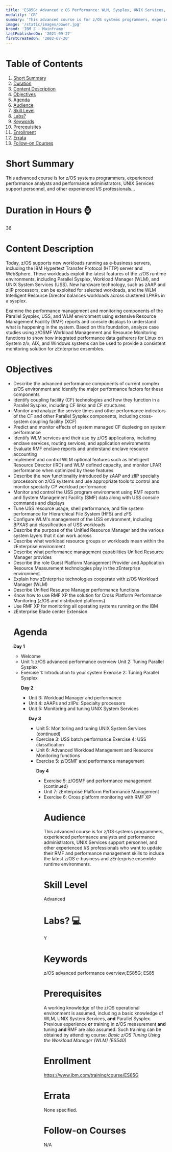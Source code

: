 ```yaml
---
title: 'ES85G: Advanced z OS Performance: WLM, Sysplex, UNIX Services, z Systems'
modality: 'CR'
summary: 'This advanced course is for z/OS systems programmers, experienced performance analysts and performance administrators, UNIX Services support personnel, and other experienced I/S professionals...'
image: '/static/images/power.jpg'
brand: 'IBM Z - Mainframe'
lastPublishedOn: '2021-09-27'
firstCreatedOn: '2002-07-20'
---
```

# Table of Contents
1.  [Short Summary](#short-summary)
2.  [Duration](#duration-in-hours-)
3.  [Content Description](#content-description)
4.  [Objectives](#objectives)
5.  [Agenda](#agenda)
6.  [Audience](#audience)
7.  [Skill Level](#skill-level)
8.  [Labs?](#labs-)
9.  [Keywords](#keywords)
10. [Prerequisites](#prerequisites)
11. [Enrollment](#enrollment)
12. [Errata](#errata)
13. [Follow-on Courses](#follow-on-courses)

# Short Summary
This advanced course is for z/OS systems programmers, experienced performance analysts and performance administrators, UNIX Services support personnel, and other experienced I/S professionals...

# Duration in Hours ⌚
36

# Content Description
<p>Today, z/OS supports new workloads running as e-business servers, including the IBM Hypertext Transfer Protocol (HTTP) server and WebSphere. These workloads exploit the latest features of the z/OS runtime environments, including Parallel Sysplex, Workload Manager (WLM), and UNIX System Services (USS). New hardware technology, such as zAAP and zIIP processors, can be exploited for selected workloads, and the WLM Intelligent Resource Director balances workloads across clustered LPARs in a sysplex.</p>

<p>Examine the performance management and monitoring components of the Parallel Sysplex, USS, and WLM environment using extensive Resource Management Facility (RMF) reports and console displays to understand what is happening in the system. Based on this foundation, analyze case studies using z/OSMF Workload Management and Resource Monitoring functions to show how integrated performance data gatherers for Linux on System z/x, AIX, and Windows systems can be used to provide a consistent monitoring solution for zEnterprise ensembles.</p>

# Objectives
<ul />
	<li />Describe the advanced performance components of current complex z/OS environment and identify the major performance factors for these components
	<li />Identify coupling facility (CF) technologies and how they function in a Parallel Sysplex, including CF links and CF structures
	<li />Monitor and analyze the service times and other performance indicators of the CF and other Parallel Sysplex components, including cross-system coupling facility (XCF)
	<li />Predict and monitor effects of system managed CF duplexing on system performance
	<li />Identify WLM services and their use by z/OS applications, including enclave services, routing services, and application environments
	<li />Evaluate RMF enclave reports and understand enclave resource accounting
	<li />Implement and control WLM optional features such as Intelligent Resource Director (IRD) and WLM defined capacity, and monitor LPAR performance when optimized by these features
	<li />Describe the new functionality introduced by zAAP and zIIP specialty processors on z/OS systems and use appropriate tools to control and monitor specialty CP workload performance
	<li />Monitor and control the USS program environment using RMF reports and System Management Facility (SMF) data along with USS console commands and displays
	<li />Tune USS resource usage, shell performance, and file system performance for Hierarchical File System (HFS) and zFS
	<li />Configure WLM&#39;s management of the USS environment, including BPXAS and classification of USS workloads
	<li />Describe the purpose of the Unified Resource Manager and the various system layers that it can work across
	<li />Describe what workload resource groups or workloads mean within the zEnterprise environment
	<li />Describe what performance management capabilities Unified Resource Manager provides
	<li />Describe the role Guest Platform Management Provider and Application Resource Measurement technologies play in the zEnterprise environment
	<li />Explain how zEnterprise technologies cooperate with z/OS Workload Manager (WLM)
	<li />Describe Unified Resource Manager performance functions
	<li />Know how to use RMF XP the solution for Cross Platform Performance Monitoring (z/OS and distributed platforms)
	<li />Use RMF XP for monitoring all operating systems running on the IBM
	<li />zEnterprise Blade center Extension


# Agenda
<p><strong>Day 1</strong></p><ul /><li />Welcome<li />Unit 1: z/OS advanced performance overview Unit 2: Tuning Parallel Sysplex<li />Exercise 1: Introduction to your system Exercise 2: Tuning Parallel Sysplex<p><strong>Day 2</strong></p><ul /><li />Unit 3: Workload Manager and performance<li />Unit 4: zAAPs and zIIPs: Specialty processors<li />Unit 5: Monitoring and tuning UNIX System Services<p><strong>Day 3</strong></p><ul /><li />Unit 5: Monitoring and tuning UNIX System Services (continued)<li />Exercise 3: USS batch performance Exercise 4: USS classification<li />Unit 6: Advanced Workload Management and Resource Monitoring functions<li />Exercise 5: z/OSMF and performance management<p><strong>Day 4</strong></p><ul /><li />Exercise 5: z/OSMF and performance management (continued)<li />Unit 7: zEnterprise Platform Performance Management<li />Exercise 6: Cross platform monitoring with RMF XP

# Audience
<p>This advanced course is for z/OS systems programmers, experienced performance analysts and performance administrators, UNIX Services support personnel, and other experienced I/S professionals who want to update their RMF and performance management skills to include the latest z/OS e-business and zEnterprise ensemble runtime environments.</p>

# Skill Level
Advanced            

# Labs? 💻
Y

# Keywords
z/OS advanced performance overview;ES85G; ES85

# Prerequisites
<p>A working knowledge of the z/OS operational environment is assumed, including a basic knowledge of WLM, UNIX System Services, <strong>and</strong> Parallel Sysplex. Previous experience<strong> or</strong> training in z/OS measurement <strong>and</strong> tuning <strong>and </strong>RMF are also assumed. Such training can be obtained by attending course: <em>Basic z/OS Tuning Using the Workload Manager (WLM) (ES540)</em></p>

# Enrollment
https://www.ibm.com/training/course/ES85G

# Errata
None specified.

# Follow-on Courses
N/A

